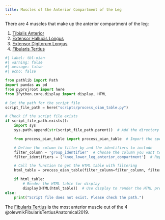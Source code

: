 ```yaml
---
title: Muscles of the Anterior Compartment of the Leg
---
```



There are 4 muscles that make up the anterior compartment of the leg:

1. [Tibialis Anterior]({{< var ref-tibialis-anterior.path >}})
1. [Extensor Hallucis Longus]({{< var ref-extensor-hallucis-longus.path >}})
1. [Extensor Digitorum Longus]({{< var ref-extensor-digitorum-longus.path >}})
1. [Fibularis Tertius]({{< var ref-fibularis-tertius.path >}})


```python
#| label: tbl-oian
#| warning: false
#| message: false
#| echo: false

from pathlib import Path
import pandas as pd
from pyprojroot import here
from IPython.core.display import display, HTML

# Set the path for the script file
script_file_path = here("scripts/process_oian_table.py")

# Check if the script file exists
if script_file_path.exists():
    import sys
    sys.path.append(str(script_file_path.parent))  # Add the directory of the script to the system path

    from process_oian_table import process_oian_table  # Import the specific function

    # Define the column to filter by and the identifiers to include
    filter_column = 'group_identifier'  # Choose the column you want to filter by
    filter_identifiers = ['knee_lower_leg_anterior_compartment']  # Replace with actual identifiers you want to include

    # Call the function to get the HTML table with filtering
    html_table = process_oian_table(filter_column=filter_column, filter_identifiers=filter_identifiers)

    if html_table:
        # Render the HTML table for display
        display(HTML(html_table))  # Use display to render the HTML properly
else:
    print("Script file does not exist. Please check the path.")

```

The [Fibularis Tertius]({{< var ref-fibularis-tertius.path >}}) is the most anterior muscle out of the 4 @olewnikFibularisTertiusAnatomical2019. 
